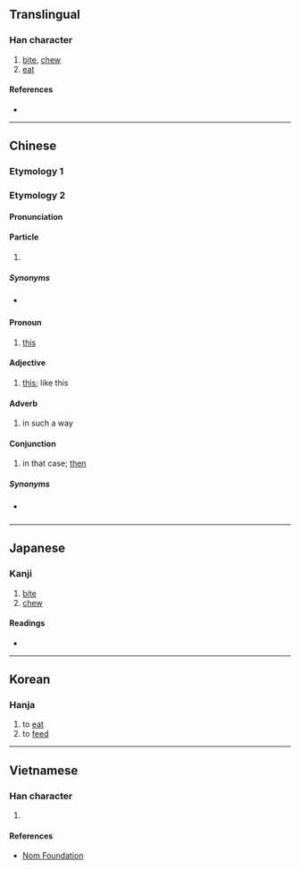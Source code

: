 {{character info/new}}
==Translingual==

===Han character===
{{Han char|rn=30|rad=口|as=12|sn=15|four=68040|canj=RMJK|ids=⿰口敢}}

# [[bite]], [[chew]]
# [[eat]]

====References====
* {{Han ref|kx=0208.190|dkj=04299|dj=0431.140|hdz=10679.100|uh=5649|ud=22089|bh=E4FC|bd=58620}}

----

==Chinese==
{{attention|zh|does Han etym "phonetic series" and Middle/Old Chinese data belong to the "variant of 啖" sense?}}

===Etymology 1===
{{zh-see|啖|v}}

===Etymology 2===
{{zh-forms|alt=咁}}

====Pronunciation====
{{zh-pron
|c=gam2
|mc=
|oc=
|cat=part,pron,a,adv,con
}}

====Particle====
{{zh-particle}}

# {{lb|zh|Cantonese}} {{non-gloss definition|attached to form adverbs}}
#: {{zh-x|佢 慢慢{maan6-2} 噉 行。|He walks slow'''ly'''.|C-GZ}}

=====Synonyms=====
* {{q|Mandarin}} {{zh-l|地|tr=de}}

====Pronoun====
{{zh-pronoun}}

# {{lb|zh|Cantonese}} [[this]]
#: {{zh-x|噉 唔 得 㗎！|'''This''' will not work!|C-GZ}}

====Adjective====
{{zh-adj}}

# {{lb|zh|Cantonese}} [[this]]; like this
#: {{zh-x|佢 係 一 個 噉 嘅 人。|He is '''this''' kind of person.|C-GZ}}
#: {{zh-x|噉 就 完 咗 啦！|Is that all!? / It's over just like that?|C}}
#: {{zh-x|呢 噉 嘅 事|this sort of thing|C}}

====Adverb====
{{zh-adv}}

# {{lb|zh|Cantonese}} in such a way
#: {{zh-x|將 朱古{gu2-1}力{lik6-1} 當{dong3} 飯 噉 食|to eat chocolate as if it was a meal|C-GZ}}

====Conjunction====
{{zh-con}}

# {{lb|zh|Cantonese}} in that case; [[then]]
#: {{zh-x|噉 我 返去 先 啦。|I'll be leaving first '''then'''.|C-GZ}}

=====Synonyms=====
* {{q|Mandarin}} {{zh-l|那}}

----

==Japanese==

===Kanji===
{{ja-kanji|grade=|rs=口12}}

# [[bite]]
# [[chew]]

====Readings====
* {{ja-readings|on=[[たん]] (tan), [[だん]] (dan)|kun=[[くらう]] (kurau), [[くらわす]] (kurawasu)}}

----

==Korean==

===Hanja===
{{ko-hanja|hangeul=담|rv=dam|mr=tam}}

# to [[eat]]
# to [[feed]]

----

==Vietnamese==

===Han character===
{{vi-hantu|[[đạm]], [[dám]], [[hám]], [[ngoảm]]|rs=口12}}

# {{defn|lang=vi|sort=口12}}

====References====
* [http://nomfoundation.org/common/nom_details.php?codepoint=5649 Nom Foundation]